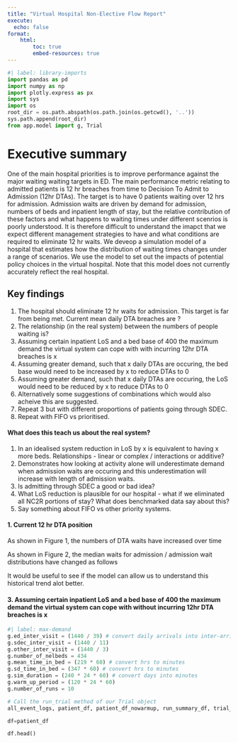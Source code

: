 ```yaml
---
title: "Virtual Hospital Non-Elective Flow Report"
execute:
  echo: false
format:
    html:
        toc: true
        embed-resources: true
---
```

```python
#| label: library-imports
import pandas as pd
import numpy as np
import plotly.express as px
import sys
import os
root_dir = os.path.abspath(os.path.join(os.getcwd(), '..'))
sys.path.append(root_dir)
from app.model import g, Trial
```

# Executive summary
One of the main hospital priorities is to improve performance against the major waiting waiting targets in ED. The main performance metric relating to admitted
patients is 12 hr breaches from time to Decision To Admit to Admission (12hr DTAs). The target is to have 0 patients waiting over 12 hrs for admission.
Admission waits are driven by demand for admission, numbers of beds and inpatient
length of stay, but the relative contribution of these factors and what happens
to waiting times under different scenrios is poorly understood. It is therefore
difficult to understand the imapct that we expect different management strategies
to have and what conditions are required to eliminate 12 hr waits. We deveop a
simulation model of a hospital that estimates how the distribution of waiting times changes under a range of scenarios. We use the model to set out the impacts of potential policy choices in the virtual hospital. Note that this model does not currently accurately reflect the real hospital.

## Key findings
1. The hospital should eliminate 12 hr waits for admission. This target is far from being met. Current mean daily DTA breaches are ?
2. The relationship (in the real system) between the numbers of people waiting is?
3. Assuming certain inpatient LoS and a bed base of 400 the maximum demand the virtual system can cope with with incurring 12hr DTA breaches is x
4. Assuming greater demand, such that x daily DTAs are occuring, the bed base would need to be increased by x to reduce DTAs to 0
5. Assuming greater demand, such that x daily DTAs are occuring, the LoS would need to be reduced by x to reduce DTAs to 0
6. Alternatively some suggestions of combinations which would also acheive this are suggested.
7. Repeat 3 but with different proportions of patients going through SDEC.
8. Repeat with FIFO vs prioritised.

#### What does this teach us about the real system?
1. In an idealised system reduction in LoS by x is equivalent to having x more beds. Relationships - linear or complex / interactions or additive?
2. Demonstrates how looking at activity alone will underestimate demand when admission waits are occuring and this underestimation will increase with length of admission waits.
3. Is admitting through SDEC a good or bad idea?
4. What LoS reduction is plausible for our hospital - what if we eliminated all NC2R portions of stay? What does benchmarked data say about this?
5. Say something about FIFO vs other priority systems.

#### 1. Current 12 hr DTA position

As shown in Figure 1, the numbers of DTA waits have increased over time

As shown in Figure 2, the median waits for admission / admission wait distributions have changed as follows


It would be useful to see if the model can allow us to understand this historical trend alot better.

#### 3. Assuming certain inpatient LoS and a bed base of 400 the maximum demand the virtual system can cope with without incurring 12hr DTA breaches is x

```python
#| label: max-demand
g.ed_inter_visit = (1440 / 39) # convert daily arrivals into inter-arrival time
g.sdec_inter_visit = (1440 / 11)
g.other_inter_visit = (1440 / 3)
g.number_of_nelbeds = 434
g.mean_time_in_bed = (219 * 60) # convert hrs to minutes
g.sd_time_in_bed = (347 * 60) # convert hrs to minutes
g.sim_duration = (240 * 24 * 60) # convert days into minutes
g.warm_up_period = (120 * 24 * 60)
g.number_of_runs = 10

# Call the run_trial method of our Trial object
all_event_logs, patient_df, patient_df_nowarmup, run_summary_df, trial_summary_df = Trial().run_trial()

df=patient_df

df.head()

```
